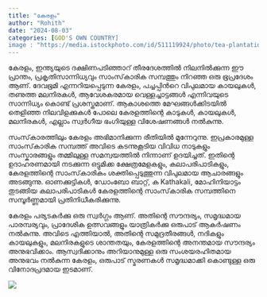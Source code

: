 ```yaml
---
title: "കേരളം"
author: "Rohith"
date: "2024-08-03"
categories: [GOD'S OWN COUNTRY]
image : "https://media.istockphoto.com/id/511119924/photo/tea-plantations-and-river-in-hills-kerala-india.jpg?s=612x612&w=0&k=20&c=pYHem1q8SIdCC7t7pv3s6QM1ZrmU3nkCoSaEQMg8vqg="
---
```


കേരളം, ഇന്ത്യയുടെ ദക്ഷിണപടിഞ്ഞാറ് തീരദേശത്തിൽ നിലനിൽക്കുന്ന ഈ പ്രാന്തം, പ്രകൃതിസാന്നിധ്യവും സാംസ്‌കാരിക സമ്പത്തും നിറഞ്ഞ ഒരു ഭൂപ്രദേശം ആണ്. ദേവഭൂമി എന്നറിയപ്പെടുന്ന കേരളം, പച്ചപ്പിൻറെ വിപുലമായ കായലുകൾ, തണുത്ത മലനിരകൾ, ആവേശകരമായ വെള്ളച്ചാട്ടങ്ങൾ എന്നിവയുടെ സാന്നിധ്യം കൊണ്ട് പ്രശസ്തമാണ്. ആകാശത്തെ മേഘങ്ങൾക്കിടയിൽ തെളിഞ്ഞ നിലവിളക്കുകൾ പോലെ കേരളത്തിന്റെ കാടുകൾ, കായലുകൾ, മലനിരകൾ, എല്ലാം സ്വർഗീയ ഭംഗിയുള്ള വിശേഷണങ്ങൾ നൽകുന്നു.

സംസ്‌കാരത്തിലും കേരളം അഭിമാനിക്കുന്ന രീതിയിൽ മുന്നേറുന്നു. ഇപ്രകാരമുള്ള സാംസ്‌കാരിക സമ്പത്ത് അവിടെ കടന്നുകൂടിയ വിവിധ നാടുകളും സംസ്കാരങ്ങളും തമ്മിലുള്ള സമന്വയത്തിൽ നിന്നാണ് ഉദയിച്ചത്. ഇതിന്റെ ഉദാഹരണമായി നടക്കുന്ന ഒട്ടുമിക്ക ക്ഷേത്രമേളകളും, കലാപരിപാടികളും, കേരളത്തിന്റെ സാംസ്‌കാരികം ശക്തിപ്പെടുത്തുന്ന വിപുലമായ ആചാരങ്ങളും അടങ്ങുന്നു. ഓണക്കുട്ടികൾ, ഡോംബോ ബാറ്റ്, ക Kathakali, മോഹിനിയാട്ടം തുടങ്ങിയ കലാപരിപാടികൾ കേരളത്തിന്റെ സാംസ്‌കാരിക സമ്പത്തിനെ സമ്പൂർണ്ണമായി പ്രതിനിധീകരിക്കുന്നു.

കേരളം പര്യടകർക്കു ഒരു സ്വർഗ്ഗം ആണ്. അതിന്റെ സൗന്ദര്യം, സമൃദ്ധമായ പാരമ്പര്യവും, പ്രാദേശിക ഉത്സവങ്ങളും യാത്രികർക്കു ഒരുപാട് ആകർഷണം നൽകുന്നു. അവിടെ എത്തിയാൽ, അതിന്റെ സമുദ്രതീരങ്ങൾ, നദികളും കായലുകളും, മലനിരകളുടെ ശാന്തതയും, കേരളത്തിന്റെ അനന്തമായ സൗന്ദര്യം അനുഭവിക്കാം. ആസ്വദിക്കാനും അറിയാനുമുള്ള ഒരു സംശയരഹിതമായ അനുഭവം നൽകുന്ന കേരളം, ഒരുപാട് സ്മരണകൾ സമൃദ്ധമാക്കി കൊണ്ടുള്ള ഒരു വിനോദപ്രദമായ ഇടമാണ്.





![](https://media-cdn.tripadvisor.com/media/photo-s/1c/38/8d/93/kerala-is-not-only-the.jpg)

